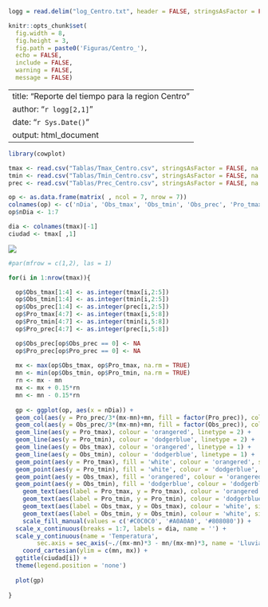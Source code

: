 
```r
logg = read.delim("log_Centro.txt", header = FALSE, stringsAsFactor = FALSE)

knitr::opts_chunk$set(
  fig.width = 8, 
  fig.height = 3, 
  fig.path = paste0('Figuras/Centro_'),
  echo = FALSE,
  include = FALSE,
  warning = FALSE,
  message = FALSE)
```
---
title: "Reporte del tiempo para la region Centro"
author: "`r logg[2,1]`"
date: "`r Sys.Date()`"
output: html_document
---

```r
library(cowplot)

tmax <- read.csv("Tablas/Tmax_Centro.csv", stringsAsFactor = FALSE, na.string = "-99")
tmin <- read.csv("Tablas/Tmin_Centro.csv", stringsAsFactor = FALSE, na.string = "-99")
prec <- read.csv("Tablas/Prec_Centro.csv", stringsAsFactor = FALSE, na.string = "-99")

op <- as.data.frame(matrix( , ncol = 7, nrow = 7))
colnames(op) <- c('nDia', 'Obs_tmax', 'Obs_tmin', 'Obs_prec', 'Pro_tmax', 'Pro_tmin', 'Pro_prec')
op$nDia <- 1:7

dia <- colnames(tmax)[-1]
ciudad <- tmax[ ,1]
```

![](Figuras/leyenda.png)

```r
#par(mfrow = c(1,2), las = 1)

for(i in 1:nrow(tmax)){

  op$Obs_tmax[1:4] <- as.integer(tmax[i,2:5]) 
  op$Obs_tmin[1:4] <- as.integer(tmin[i,2:5]) 
  op$Obs_prec[1:4] <- as.integer(prec[i,2:5])
  op$Pro_tmax[4:7] <- as.integer(tmax[i,5:8])
  op$Pro_tmin[4:7] <- as.integer(tmin[i,5:8])
  op$Pro_prec[4:7] <- as.integer(prec[i,5:8])  

  op$Obs_prec[op$Obs_prec == 0] <- NA
  op$Pro_prec[op$Pro_prec == 0] <- NA
  
  mx <- max(op$Obs_tmax, op$Pro_tmax, na.rm = TRUE)
  mn <- min(op$Obs_tmin, op$Pro_tmin, na.rm = TRUE)
  rn <- mx - mn
  mx <- mx + 0.15*rn
  mn <- mn - 0.15*rn
  
  gp <- ggplot(op, aes(x = nDia)) + 
  geom_col(aes(y = Pro_prec/3*(mx-mn)+mn, fill = factor(Pro_prec)), color = '#808080', alpha = 0.15, width = 0.1) +
  geom_col(aes(y = Obs_prec/3*(mx-mn)+mn, fill = factor(Obs_prec)), color = "#808080", width = 0.1) +
  geom_line(aes(y = Pro_tmax), colour = 'orangered', linetype = 2) +
  geom_line(aes(y = Pro_tmin), colour = 'dodgerblue', linetype = 2) +
  geom_line(aes(y = Obs_tmax), colour = 'orangered', linetype = 1) +
  geom_line(aes(y = Obs_tmin), colour = 'dodgerblue', linetype = 1) +
  geom_point(aes(y = Pro_tmax), fill = 'white', colour = 'orangered', shape = 21, size = 7) +
  geom_point(aes(y = Pro_tmin), fill = 'white', colour = 'dodgerblue', shape = 21, size = 7) +
  geom_point(aes(y = Obs_tmax), fill = 'orangered', colour = 'orangered', shape = 21, size = 7) +
  geom_point(aes(y = Obs_tmin), fill = 'dodgerblue', colour = 'dodgerblue', shape = 21, size = 7) +
	geom_text(aes(label = Pro_tmax, y = Pro_tmax), colour = 'orangered', size = 3) +
	geom_text(aes(label = Pro_tmin, y = Pro_tmin), colour = 'dodgerblue', size = 3) +
	geom_text(aes(label = Obs_tmax, y = Obs_tmax), colour = 'white', size = 3) +
	geom_text(aes(label = Obs_tmin, y = Obs_tmin), colour = 'white', size = 3) +
	scale_fill_manual(values = c('#C0C0C0', '#A0A0A0', '#808080')) +
  scale_x_continuous(breaks = 1:7, labels = dia, name = '') +
  scale_y_continuous(name = 'Temperatura',
		sec.axis = sec_axis(~./(mx-mn)*3 - mn/(mx-mn)*3, name = 'Lluvia', labels = c(" ", "Ligera", "Moderada", "Intensa"))) +
	coord_cartesian(ylim = c(mn, mx)) +
  ggtitle(ciudad[i]) +
  theme(legend.position = 'none')
  
  plot(gp)
  
}

```

